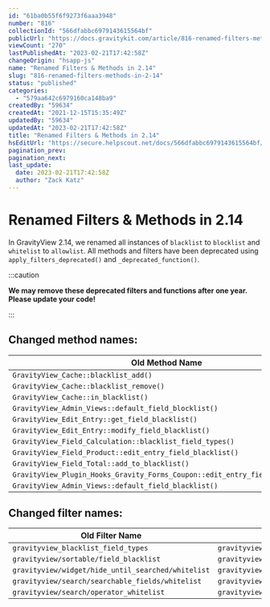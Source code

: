```yaml
---
id: "61ba0b55f6f9273f6aaa3948"
number: "816"
collectionId: "566dfabbc6979143615564bf"
publicUrl: "https://docs.gravitykit.com/article/816-renamed-filters-methods-in-2-14"
viewCount: "270"
lastPublishedAt: "2023-02-21T17:42:58Z"
changeOrigin: "hsapp-js"
name: "Renamed Filters & Methods in 2.14"
slug: "816-renamed-filters-methods-in-2-14"
status: "published"
categories: 
  - "579aa642c6979160ca148ba9"
createdBy: "59634"
createdAt: "2021-12-15T15:35:49Z"
updatedBy: "59634"
updatedAt: "2023-02-21T17:42:58Z"
title: "Renamed Filters & Methods in 2.14"
hsEditUrl: "https://secure.helpscout.net/docs/566dfabbc6979143615564bf/article/61ba0b55f6f9273f6aaa3948"
pagination_prev: 
pagination_next: 
last_update:
  date: 2023-02-21T17:42:58Z
  author: "Zack Katz"
---
```


# Renamed Filters & Methods in 2.14

In GravityView 2.14, we renamed all instances of `blacklist` to `blocklist` and `whitelist` to `allowlist`. All methods and filters have been deprecated using `apply_filters_deprecated()` and `_deprecated_function()`.


:::caution

**We may remove these deprecated filters and functions after one year. Please update your code!**

:::

 ## Changed method names:

| **Old Method Name** | **New Method Name** |
|---|---|
| `GravityView_Cache::blacklist_add()` | `GravityView_Cache::blocklist_add()` |
| `GravityView_Cache::blacklist_remove()` | `GravityView_Cache::blocklist_remove()` |
| `GravityView_Cache::in_blacklist()` | `GravityView_Cache::in_blocklist()` |
| `GravityView_Admin_Views::default_field_blocklist()` | `GravityView_Admin_Views::default_field_blacklist()` |
| `GravityView_Edit_Entry::get_field_blacklist()` | `GravityView_Edit_Entry::get_field_blocklist()` |
| `GravityView_Edit_Entry::modify_field_blacklist()` | `GravityView_Edit_Entry::modify_field_blacklist()` |
| `GravityView_Field_Calculation::blacklist_field_types()` | `GravityView_Field_Calculation::blocklist_field_types()` |
| `GravityView_Field_Product::edit_entry_field_blacklist()` | `GravityView_Field_Product::edit_entry_field_blocklist()` |
| `GravityView_Field_Total::add_to_blacklist()` | `GravityView_Field_Product::add_to_blocklist()` |
| `GravityView_Plugin_Hooks_Gravity_Forms_Coupon::edit_entry_field_blacklist()` | `GravityView_Plugin_Hooks_Gravity_Forms_Coupon::edit_entry_field_blocklist()` |
| `GravityView_Admin_Views::default_field_blacklist()` | `GravityView_Admin_Views::default_field_blocklist()` |

## Changed filter names:

| **Old Filter Name** | **New Filter Name** |
|---|---|
| `gravityview_blacklist_field_types` | `gravityview_blocklist_field_types` |
| `gravityview/sortable/field_blacklist` | `gravityview/sortable/field_blocklist` |
| `gravityview/widget/hide_until_searched/whitelist` | `gravityview/widget/hide_until_searched/allowlist` |
| `gravityview/search/searchable_fields/whitelist` | `gravityview/search/searchable_fields/allowlist` |
| `gravityview/search/operator_whitelist` | `gravityview/search/operator_allowlist` |

